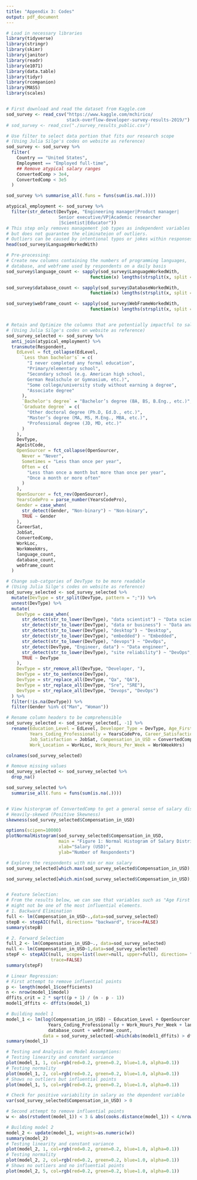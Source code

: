 ---
title: "Appendix 3: Codes"
output: pdf_document
---


```{r, setup, eval=FALSE}

# Load in necessary libraries
library(tidyverse)
library(stringr)
library(skimr)
library(janitor)
library(readr)
library(e1071)
library(data.table)
library(tidyr)
library(rcompanion)
library(MASS)
library(scales)


# First download and read the dataset from Kaggle.com
sod_survey <- read_csv("https://www.kaggle.com/mchirico/
                       stack-overflow-developer-survey-results-2019/")
# sod_survey <- read_csv("./survey_results_public.csv")

# Use filter to select data portion that fits our research scope
# (Using Julia Silge's codes on website as reference)
sod_survey <- sod_survey %>%  
  filter(
    Country == "United States",
    Employment == "Employed full-time",
    ## Remove atypical salary ranges
    ConvertedComp > 3e4,
    ConvertedComp < 3e5
  )

sod_survey %>% summarise_all(.funs = funs(sum(is.na(.))))

atypical_employment <- sod_survey %>%
  filter(str_detect(DevType, "Engineering manager|Product manager|
                    Senior executive/VP|Academic researcher
                    |Scientist|Educator"))
# This step only removes management job types as independent variables 
# but does not guarantee the eliminateion of outliers.
# Outliers can be caused by intentional typos or jokes within responses.
head(sod_survey$LanguageWorkedWith)

# Pre-processing:
# Create new columns containing the numbers of programming languages,
# database, and webframe used by respondents on a daily basis
sod_survey$language_count <- sapply(sod_survey$LanguageWorkedWith,
                                function(x) lengths(strsplit(x, split = ";")))

sod_survey$database_count <- sapply(sod_survey$DatabaseWorkedWith,
                                function(x) lengths(strsplit(x, split = ";")))

sod_survey$webframe_count <- sapply(sod_survey$WebFrameWorkedWith,
                                function(x) lengths(strsplit(x, split = ";")))


# Retain and Optimize the columns that are potentially impactful to salary
# (Using Julia Silge's codes on website as reference)
sod_survey_selected <- sod_survey %>%
  anti_join(atypical_employment) %>%
  transmute(Respondent,
    EdLevel = fct_collapse(EdLevel,
      `Less than bachelor's` = c(
        "I never completed any formal education",
        "Primary/elementary school",
        "Secondary school (e.g. American high school, 
        German Realschule or Gymnasium, etc.)",
        "Some college/university study without earning a degree",
        "Associate degree"
      ),
      `Bachelor's degree` = "Bachelor’s degree (BA, BS, B.Eng., etc.)",
      `Graduate degree` = c(
        "Other doctoral degree (Ph.D, Ed.D., etc.)",
        "Master’s degree (MA, MS, M.Eng., MBA, etc.)",
        "Professional degree (JD, MD, etc.)"
      )
    ),
    DevType,
    Age1stCode,
    OpenSourcer = fct_collapse(OpenSourcer,
      Never = "Never",
      Sometimes = "Less than once per year",
      Often = c(
        "Less than once a month but more than once per year",
        "Once a month or more often"
      )
    ),
    OpenSourcer = fct_rev(OpenSourcer),
    YearsCodePro = parse_number(YearsCodePro),
    Gender = case_when(
      str_detect(Gender, "Non-binary") ~ "Non-binary",
      TRUE ~ Gender
    ),
    CareerSat,
    JobSat,
    ConvertedComp,
    WorkLoc,
    WorkWeekHrs,
    language_count,
    database_count,
    webframe_count
  )

# Change sub-catgories of DevType to be more readable
# (Using Julia Silge's codes on website as reference)
sod_survey_selected <- sod_survey_selected %>%
  mutate(DevType = str_split(DevType, pattern = ";")) %>%
  unnest(DevType) %>%
  mutate(
    DevType = case_when(
      str_detect(str_to_lower(DevType), "data scientist") ~ "Data scientist",
      str_detect(str_to_lower(DevType), "data or business") ~ "Data analyst",
      str_detect(str_to_lower(DevType), "desktop") ~ "Desktop",
      str_detect(str_to_lower(DevType), "embedded") ~ "Embedded",
      str_detect(str_to_lower(DevType), "devops") ~ "DevOps",
      str_detect(DevType, "Engineer, data") ~ "Data engineer",
      str_detect(str_to_lower(DevType), "site reliability") ~ "DevOps",
      TRUE ~ DevType
    ),
    DevType = str_remove_all(DevType, "Developer, "),
    DevType = str_to_sentence(DevType),
    DevType = str_replace_all(DevType, "Qa", "QA"),
    DevType = str_replace_all(DevType, "Sre", "SRE"),
    DevType = str_replace_all(DevType, "Devops", "DevOps")
  ) %>%
  filter(!is.na(DevType)) %>% 
  filter(Gender %in% c("Man", "Woman"))

# Rename column headers to be comprehensible
sod_survey_selected <- sod_survey_selected[, -1] %>% 
  rename(Education_Level = EdLevel, Developer_Type = DevType, Age_First_Code = Age1stCode,
         Years_Coding_Professionally = YearsCodePro, Career_Satisfaction = CareerSat,
         Job_Satisfaction = JobSat, Compensation_in_USD = ConvertedComp,
         Work_Location = WorkLoc, Work_Hours_Per_Week = WorkWeekHrs)

colnames(sod_survey_selected)

# Remove missing values
sod_survey_selected <- sod_survey_selected %>% 
  drop_na()

sod_survey_selected %>% 
  summarise_all(.funs = funs(sum(is.na(.))))


# View historgram of ConvertedComp to get a general sense of salary distribution
# Heavily-skewed (Positive Skewness)
skewness(sod_survey_selected$Compensation_in_USD)

options(scipen=10000)
plotNormalHistogram(sod_survey_selected$Compensation_in_USD,
                    main = "Figure 1: Normal Histogram of Salary Distribution",
                    xlab="Salary (USD)",
                    ylab="Number of Respondents")

# Explore the respondents with min or max salary
sod_survey_selected[which.max(sod_survey_selected$Compensation_in_USD), ]

sod_survey_selected[which.min(sod_survey_selected$Compensation_in_USD), ]


# Feature Selection:
# From the results below, we can see that variables such as "Age First Code"
# might not be one of the most influential elements.
# 1. Backward Elimination
full <- lm(Compensation_in_USD~.,data=sod_survey_selected)
stepB <- stepAIC(full, direction= "backward", trace=FALSE)
summary(stepB)

# 2. Forward Selection
full_2 <- lm(Compensation_in_USD~., data=sod_survey_selected)
null <- lm(Compensation_in_USD~1,data=sod_survey_selected)
stepF <- stepAIC(null, scope=list(lower=null, upper=full), direction= "forward",
                 trace=FALSE)
summary(stepF)

# Linear Regression:
# First attempt to remove influential points
p <- length(model_1$coefficients)
n <- nrow(model_1$model)
dffits_crit = 2 * sqrt((p + 1) / (n - p - 1))
model1_dffits <- dffits(model_1)

# Building model 1
model_1 <- lm(log(Compensation_in_USD) ~ Education_Level + OpenSourcer +
                Years_Coding_Professionally + Work_Hours_Per_Week + language_count +
                database_count + webframe_count, 
              data = sod_survey_selected[-which(abs(model1_dffits) > dffits_crit),])
summary(model_1)

# Testing and Analysis on Model Assumptions:
# Testing linearity and constant variance
plot(model_1, 1, col=rgb(red=0.2, green=0.2, blue=1.0, alpha=0.1))
# Testing normality
plot(model_1, 2, col=rgb(red=0.2, green=0.2, blue=1.0, alpha=0.1))
# Shows no outliers but influential points
plot(model_1, 5, col=rgb(red=0.2, green=0.2, blue=1.0, alpha=0.1))

# Check for positive variability in salary as the dependent variable
var(sod_survey_selected$Compensation_in_USD) > 0

# Second attempt to remove influential points
w <- abs(rstudent(model_1)) < 3 & abs(cooks.distance(model_1)) < 4/nrow(model_1$model)

# Building model 2
model_2 <- update(model_1, weights=as.numeric(w))
summary(model_2)
# Testing linearity and constant variance
plot(model_2, 1, col=rgb(red=0.2, green=0.2, blue=1.0, alpha=0.1))
# Testing normality
plot(model_2, 2, col=rgb(red=0.2, green=0.2, blue=1.0, alpha=0.1))
# Shows no outliers and no influential points
plot(model_2, 5, col=rgb(red=0.2, green=0.2, blue=1.0, alpha=0.1))


```
